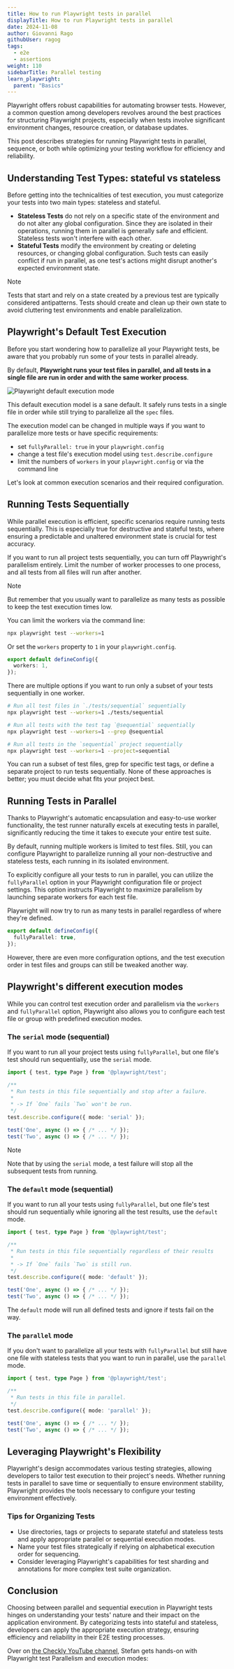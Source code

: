 ```yaml
---
title: How to run Playwright tests in parallel
displayTitle: How to run Playwright tests in parallel
date: 2024-11-08
author: Giovanni Rago
githubUser: ragog
tags:
  - e2e
  - assertions
weight: 110
sidebarTitle: Parallel testing
learn_playwright:
  parent: "Basics"
---
```


Playwright offers robust capabilities for automating browser tests. However, a common question among developers revolves around the best practices for structuring Playwright projects, especially when tests involve significant environment changes, resource creation, or database updates.

This post describes strategies for running Playwright tests in parallel, sequence, or both while optimizing your testing workflow for efficiency and reliability.

## Understanding Test Types: stateful vs stateless

Before getting into the technicalities of test execution, you must categorize your tests into two main types: stateless and stateful.

- **Stateless Tests** do not rely on a specific state of the environment and do not alter any global configuration. Since they are isolated in their operations, running them in parallel is generally safe and efficient. Stateless tests won't interfere with each other.
- **Stateful Tests** modify the environment by creating or deleting resources, or changing global configuration. Such tests can easily conflict if run in parallel, as one test's actions might disrupt another's expected environment state.

>[!NOTE]
> Tests that start and rely on a state created by a previous test are typically considered antipatterns. Tests should create and clean up their own state to avoid cluttering test environments and enable parallelization.

## Playwright's Default Test Execution

Before you start wondering how to parallelize all your Playwright tests, be aware that you probably run some of your tests in parallel already.

By default, **Playwright runs your test files in parallel, and all tests in a single file are run in order and with the same worker process**.

![Playwright default execution mode](/images/learn/images/default-execution@2x.jpg)

This default execution model is a sane default. It safely runs tests in a single file in order while still trying to parallelize all the `spec` files.

The execution model can be changed in multiple ways if you want to parallelize more tests or have specific requirements:

- set `fullyParallel: true` in your `playwright.config`
- change a test file's execution model using `test.describe.configure`
- limit the numbers of `workers` in your `playwright.config` or via the command line

Let's look at common execution scenarios and their required configuration.

## Running Tests Sequentially

While parallel execution is efficient, specific scenarios require running tests sequentially. This is especially true for destructive and stateful tests, where ensuring a predictable and unaltered environment state is crucial for test accuracy.

If you want to run all project tests sequentially, you can turn off Playwright's parallelism entirely. Limit the number of worker processes to one process, and all tests from all files will run after another.

>[!NOTE]
> But remember that you usually want to parallelize as many tests as possible to keep the test execution times low.

You can limit the workers via the command line:

```sh
npx playwright test --workers=1
```

Or set the `workers` property to `1` in your `playwright.config`.

```ts {title="playwright.config.ts"}
export default defineConfig({
  workers: 1,
});
```

There are multiple options if you want to run only a subset of your tests sequentially in one worker.

```sh
# Run all test files in `./tests/sequential` sequentially
npx playwright test --workers=1 ./tests/sequential

# Run all tests with the test tag `@sequential` sequentially
npx playwright test --workers=1 --grep @sequential

# Run all tests in the `sequential` project sequentially
npx playwright test --workers=1 --project=sequential
```

You can run a subset of test files, grep for specific test tags, or define a separate project to run tests sequentially. None of these approaches is better; you must decide what fits your project best.

## Running Tests in Parallel

Thanks to Playwright's automatic encapsulation and easy-to-use worker functionality, the test runner naturally excels at executing tests in parallel, significantly reducing the time it takes to execute your entire test suite.

By default, running multiple workers is limited to test files. Still, you can configure Playwright to parallelize running all your non-destructive and stateless tests, each running in its isolated environment.

To explicitly configure all your tests to run in parallel, you can utilize the `fullyParallel` option in your Playwright configuration file or project settings. This option instructs Playwright to maximize parallelism by launching separate workers for each test file.

Playwright will now try to run as many tests in parallel regardless of where they're defined.

```ts {title="playwright.config.ts"}
export default defineConfig({
  fullyParallel: true,
});
```

However, there are even more configuration options, and the test execution order in test files and groups can still be tweaked another way.

## Playwright's different execution modes

While you can control test execution order and parallelism via the `workers` and `fullyParallel` option, Playwright also allows you to configure each test file or group with predefined execution modes.

### The `serial` mode (sequential)

If you want to run all your project tests using `fullyParallel`, but one file's test should run sequentially, use the `serial` mode.

```ts {title="serial.spec.ts"}
import { test, type Page } from '@playwright/test';

/**
 * Run tests in this file sequentially and stop after a failure.
 *
 * -> If `One` fails `Two` won't be run.
 */
test.describe.configure({ mode: 'serial' });

test('One', async () => { /* ... */ });
test('Two', async () => { /* ... */ });
```

>[!NOTE]
> Note that by using the `serial` mode, a test failure will stop all the subsequent tests from running.

### The `default` mode (sequential)

If you want to run all your tests using `fullyParallel`, but one file's test should run sequentially while ignoring all the test results, use the `default` mode.

```ts {title="default.spec.ts"}
import { test, type Page } from '@playwright/test';

/**
 * Run tests in this file sequentially regardless of their results
 *
 * -> If `One` fails `Two` is still run.
 */
test.describe.configure({ mode: 'default' });

test('One', async () => { /* ... */ });
test('Two', async () => { /* ... */ });
```

The `default` mode will run all defined tests and ignore if tests fail on the way.

### The `parallel` mode

If you don't want to parallelize all your tests with `fullyParallel` but still have one file with stateless tests that you want to run in parallel, use the `parallel` mode.


```ts {title="default.spec.ts"}
import { test, type Page } from '@playwright/test';

/**
 * Run tests in this file in parallel.
 */
test.describe.configure({ mode: 'parallel' });

test('One', async () => { /* ... */ });
test('Two', async () => { /* ... */ });
```

## Leveraging Playwright's Flexibility

Playwright's design accommodates various testing strategies, allowing developers to tailor test execution to their project's needs. Whether running tests in parallel to save time or sequentially to ensure environment stability, Playwright provides the tools necessary to configure your testing environment effectively.

### Tips for Organizing Tests

- Use directories, tags or projects to separate stateful and stateless tests and apply appropriate parallel or sequential execution modes.
- Name your test files strategically if relying on alphabetical execution order for sequencing.
- Consider leveraging Playwright's capabilities for test sharding and annotations for more complex test suite organization.

## Conclusion

Choosing between parallel and sequential execution in Playwright tests hinges on understanding your tests' nature and their impact on the application environment. By categorizing tests into stateful and stateless, developers can apply the appropriate execution strategy, ensuring efficiency and reliability in their E2E testing processes.

Over on [the Checkly YouTube channel](https://www.youtube.com/checklyhq), Stefan gets hands-on with Playwright test Parallelism and execution modes:


